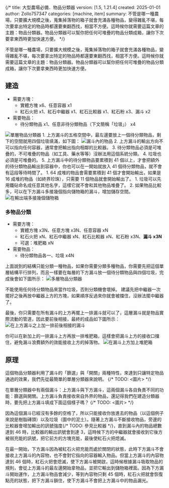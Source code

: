 {/*
title: 大型農場必備．物品分類器
version: [1.5, 1.21.4]
created: 2025-01-01
author: Zollo757347
categories: [machine, item]
summary: 不管是哪一種農場，只要擴大規模之後，蒐集掉落物的箱子就會充滿各種物品，變得雜亂不堪，每次要拿出特定的物品時都還要東翻西找，相當不方便。這時候你就需要這篇文章的主題：物品分類器。物品分類器可以幫你把任何可堆疊的物品分類成箱，讓你下次要拿東西時更加快速方便。
*/}


不管是哪一種農場，只要擴大規模之後，蒐集掉落物的箱子就會充滿各種物品，變得雜亂不堪，每次要拿出特定的物品時都還要東翻西找，相當不方便。這時候你就需要這篇文章的主題：物品分類器。物品分類器可以幫你把任何可堆疊的物品分類成箱，讓你下次要拿東西時更加快速方便。

## 建造
- 需要方塊：
    - 實體方塊 x6、任意容器 x1
    - 紅石火把 x1、紅石中繼器 x1、紅石比較器 x1、紅石粉 x3、漏斗 x2
- 需要物品：
    - 待分類物品 x1、任意非待分類物品（下文簡稱「垃圾」） x4

<Image src="/images/tutorial/machine/item_sorter/single_layer.png" alt="單層物品分類器" width={500} priority />

<Notice>
1. 上方漏斗的五格空間中，最左邊要放上一個待分類物品，剩下的空間就用四個垃圾填滿，如下圖：
    <Image src="/images/tutorial/machine/item_sorter/hopper_item.png" alt="漏斗內的物品" width={200} />
2. 上方漏斗的輸出方向不可以指向任何容器，通常會把輸出指向相鄰的比較器。
3. 待分類物品必須是可堆疊的，不可堆疊的物品（如工具、藥水等等）沒辦法用這個系統分類。
4. 垃圾也必須是可堆疊的。
5. 上方漏斗中的待分類物品要累積到 41 個以上，才會把額外的待分類物品輸出到容器中，你也可以在一開始就放入 41 個待分類物品，就不會有這段等待時間了。
    1. 64 成堆的物品會需要累積到 41 個才會開始輸出，如果是 16 成堆的物品（如終界珍珠），只需要 11 個物品就會開始輸出了。
</Notice>

<Note>
1. 垃圾可以先用鐵砧命名成任意其他名字，這樣它就不會和其他物品堆疊了。
2. 如果物品比較多，可以在下方漏斗多接幾個指向儲物箱的漏斗，增加儲存空間。
    <Image src="/images/tutorial/machine/item_sorter/larger_storage.png" alt="在輸出端多接幾個儲物箱" width={500} />
</Note>

### 多物品分類
- 需要方塊：
    - 實體方塊 x3N、任意方塊 x3N、任意容器 xN
    - 紅石火把 xN、紅石中繼器 xN、紅石比較器 xN、紅石粉 x3N、**漏斗 x3N**
    - 可選：堆肥箱 xN
- 需要物品：
    - 待分類物品各一、垃圾 x4N

上面說到的結構只能分類一種物品，如果你需要分類多種物品，你需要先把這個單層結構平行排列，而且一樣要在每層的下方漏斗放一個待分類物品與四個垃圾，完成後會如下圖所示：
<Image src="/images/tutorial/machine/item_sorter/multi_layer.png" alt="多層物品分類器" width={500} />

<Notice>
不能使用任何待分類物品來當作垃圾，否則分類機會壞掉。
</Notice>

<Note>
建議先把中繼器一次擺好之後再放中繼器上方的方塊，如果順序反過來你就會被擋住，沒辦法擺中繼器了。
</Note>

最後，你只需要在所有漏斗的上方再擺上一排漏斗就可以了，這層漏斗就是物品實際流動的管道，因此要前後相接，最終的成品如下圖所示：
<Image src="/images/tutorial/machine/item_sorter/hopper_chain.png" alt="在上方漏斗之上加一排前後相接的漏斗" width={500} />

<Note>
你可以在新加上的一排漏斗上方再放一排堆肥箱，這樣會把漏斗上方的接收口擋住，避免漏斗浪費額外的效能接收上方的掉落物。
<Image src="/images/tutorial/machine/item_sorter/composter.png" alt="在漏斗上方加上堆肥箱" width={500} />
</Note>

## 原理

這個物品分類器利用了漏斗的「篩選」與「開關」兩種特性，來達到只讓特定物品通過的效果，我們先從最簡單的單層分類器來說明。
{/* TODO: <圖片> */}

在單層分類器中有兩個漏斗：上方漏斗與下方漏斗，這兩個漏斗各自負責不同的功能：篩選與開關。上方漏斗負責接收來自外界的物品，還記得我們在建造分類器時，要先把上方漏斗填成下面這個樣子嗎？
{/* TODO: <圖片> */}

因為這個漏斗已經沒有多餘的空格了，所以只能接收你放進去的物品（以這個例子來說是樹脂磚頭）以及垃圾（圖中的泥土）。隨著上方漏斗不斷接收物品，旁邊的比較器會增加輸出的訊號強度{/* TODO: 參見比較器 */}，直到漏斗內的物品總數達到 46 時，比較器的輸出訊號會到達 3，這時候下方的中繼器就會接收到它後方被弱充能的訊號，把它前方的方塊充能，最後使紅石火把熄滅。

在最一開始，下方漏斗因為被紅石火把充能而處於關閉的狀態，此時下方漏斗不會接收上方漏斗的內容物，也不會對它指向的容器輸入物品。但當上方漏斗的內容物達到 46 個時，紅石火把會熄滅，使下方漏斗被開啟，這時候根據漏斗吸取物品的規則，會從上方漏斗的最左邊開始拿物品，並把它輸出到儲物箱裡面。因為下方漏斗開始運作，上方漏斗物品會減少，等到內容物只剩 45 個時，紅石火把就會恢復點亮的狀態，把下方漏斗鎖住，使下方漏斗不會把上方漏斗中的物品漏光。
